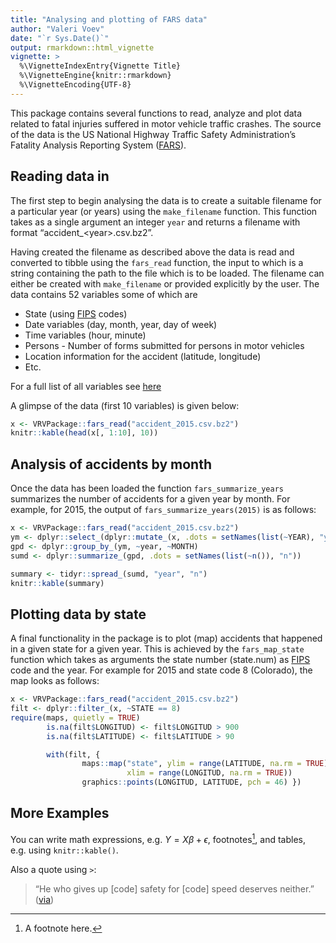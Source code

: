 ```yaml
---
title: "Analysing and plotting of FARS data"
author: "Valeri Voev"
date: "`r Sys.Date()`"
output: rmarkdown::html_vignette
vignette: >
  %\VignetteIndexEntry{Vignette Title}
  %\VignetteEngine{knitr::rmarkdown}
  %\VignetteEncoding{UTF-8}
---
```


This package contains several functions to read, analyze and plot data related to fatal injuries suffered in motor vehicle traffic crashes. The source of the data is the US National Highway Traffic Safety Administration's Fatality Analysis Reporting System ([FARS](https://www.nhtsa.gov/research-data/fatality-analysis-reporting-system-fars)). 

## Reading data in

The first step to begin analysing the data is to create a suitable filename for a particular year (or years) using the `make_filename` function. This function takes as a single argument an integer `year` and returns a filename with format "accident_\<year\>.csv.bz2".

Having created the filename as described above the data is read and converted to tibble using the `fars_read` function, the input to which is a string containing the path to the file which is to be loaded. The filename can either be created with `make_filename` or provided explicitly by the user. The data contains 52 variables some of which are

* State (using [FIPS](https://www.census.gov/geo/reference/ansi_statetables.html) codes)
* Date variables (day, month, year, day of week)
* Time variables (hour, minute)
* Persons - Number of forms submitted for persons in motor vehicles 
* Location information for the accident (latitude, longitude)
* Etc.

For a full list of all variables see [here](https://crashstats.nhtsa.dot.gov/Api/Public/ViewPublication/812315)

A glimpse of the data (first 10 variables) is given below:
```r
x <- VRVPackage::fars_read("accident_2015.csv.bz2")
knitr::kable(head(x[, 1:10], 10))
```

## Analysis of accidents by month

Once the data has been loaded the function `fars_summarize_years` summarizes the number of accidents for a given year by month. For example, for 2015, the output of `fars_summarize_years(2015)` is as follows:

```r
x <- VRVPackage::fars_read("accident_2015.csv.bz2")
ym <- dplyr::select_(dplyr::mutate_(x, .dots = setNames(list(~YEAR), "year")) , ~MONTH, ~year)
gpd <- dplyr::group_by_(ym, ~year, ~MONTH)
sumd <- dplyr::summarize_(gpd, .dots = setNames(list(~n()), "n"))

summary <- tidyr::spread_(sumd, "year", "n")
knitr::kable(summary)
```

## Plotting data by state

A final functionality in the package is to plot (map) accidents that happened in a given state for a given year. This is achieved by the `fars_map_state` function which takes as arguments the state number (state.num) as [FIPS](https://www.census.gov/geo/reference/ansi_statetables.html) code and the year. For example for 2015 and state code 8 (Colorado), the map looks as follows:

```r
x <- VRVPackage::fars_read("accident_2015.csv.bz2")
filt <- dplyr::filter_(x, ~STATE == 8)
require(maps, quietly = TRUE)
        is.na(filt$LONGITUD) <- filt$LONGITUD > 900
        is.na(filt$LATITUDE) <- filt$LATITUDE > 90

        with(filt, {
                maps::map("state", ylim = range(LATITUDE, na.rm = TRUE),
                          xlim = range(LONGITUD, na.rm = TRUE))
                graphics::points(LONGITUD, LATITUDE, pch = 46) })

```















## More Examples

You can write math expressions, e.g. $Y = X\beta + \epsilon$, footnotes^[A footnote here.], and tables, e.g. using `knitr::kable()`.

Also a quote using `>`:

> "He who gives up [code] safety for [code] speed deserves neither."
([via](https://twitter.com/hadleywickham/status/504368538874703872))
